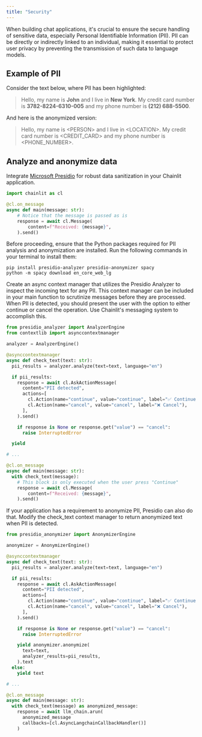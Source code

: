 ```yaml
---
title: "Security"
---
```


When building chat applications, it's crucial to ensure the secure handling of sensitive data, especially Personal Identifiable Information (PII). PII can be directly or indirectly linked to an individual, making it essential to protect user privacy by preventing the transmission of such data to language models.

## Example of PII 

Consider the text below, where PII has been highlighted:
> Hello, my name is **John** and I live in **New York**.
My credit card number is **3782-8224-6310-005** and my phone number is **(212) 688-5500**.

And here is the anonymized version:
> Hello, my name is \<PERSON\> and I live in \<LOCATION\>. My credit card number is \<CREDIT_CARD\> and my phone number is \<PHONE_NUMBER\>.

## Analyze and anonymize data

Integrate [Microsoft Presidio](https://microsoft.github.io/presidio/) for robust data sanitization in your Chainlit application. 

```python Code Example
import chainlit as cl

@cl.on_message
async def main(message: str):
    # Notice that the message is passed as is
    response = await cl.Message(
        content=f"Received: {message}",
    ).send()
```

Before proceeding, ensure that the Python packages required for PII analysis and anonymization are installed. Run the following commands in your terminal to install them:
```shell
pip install presidio-analyzer presidio-anonymizer spacy
python -m spacy download en_core_web_lg
```

Create an async context manager that utilizes the Presidio Analyzer to inspect the incoming text for any PII. This context manager can be included in your main function to scrutinize messages before they are processed.
When PII is detected, you should present the user with the option to either continue or cancel the operation. Use Chainlit's messaging system to accomplish this.
```python Code Example
from presidio_analyzer import AnalyzerEngine
from contextlib import asynccontextmanager

analyzer = AnalyzerEngine()

@asynccontextmanager
async def check_text(text: str):
  pii_results = analyzer.analyze(text=text, language="en")

  if pii_results:
    response = await cl.AskActionMessage(
      content="PII detected",
      actions=[
        cl.Action(name="continue", value="continue", label="✅ Continue"),
        cl.Action(name="cancel", value="cancel", label="❌ Cancel"),
      ],
    ).send()

    if response is None or response.get("value") == "cancel":
      raise InterruptedError

  yield

# ...

@cl.on_message
async def main(message: str):
  with check_text(message):
    # This block is only executed when the user press "Continue"
    response = await cl.Message(
        content=f"Received: {message}",
    ).send()
```


If your application has a requirement to anonymize PII, Presidio can also do that. Modify the check_text context manager to return anonymized text when PII is detected.
```python Code Example
from presidio_anonymizer import AnonymizerEngine

anonymizer = AnonymizerEngine()

@asynccontextmanager
async def check_text(text: str):
  pii_results = analyzer.analyze(text=text, language="en")

  if pii_results:
    response = await cl.AskActionMessage(
      content="PII detected",
      actions=[
        cl.Action(name="continue", value="continue", label="✅ Continue"),
        cl.Action(name="cancel", value="cancel", label="❌ Cancel"),
      ],
    ).send()

    if response is None or response.get("value") == "cancel":
      raise InterruptedError

    yield anonymizer.anonymize(
      text=text,
      analyzer_results=pii_results,
    ).text
  else:
    yield text

# ...

@cl.on_message
async def main(message: str):
  with check_text(message) as anonymized_message:
    response = await llm_chain.arun(
      anonymized_message 
      callbacks=[cl.AsyncLangchainCallbackHandler()]
    )
```
